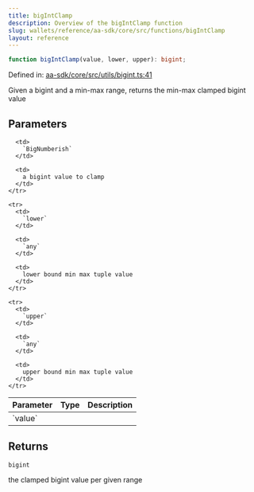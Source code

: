 ```yaml
---
title: bigIntClamp
description: Overview of the bigIntClamp function
slug: wallets/reference/aa-sdk/core/src/functions/bigIntClamp
layout: reference
---
```


```ts
function bigIntClamp(value, lower, upper): bigint;
```

Defined in: [aa-sdk/core/src/utils/bigint.ts:41](https://github.com/alchemyplatform/aa-sdk/blob/08da565ff1e1b5bcae4581d79993c4ed9e522c16/aa-sdk/core/src/utils/bigint.ts#L41)

Given a bigint and a min-max range, returns the min-max clamped bigint value

## Parameters

<table>
  <thead>
    <tr>
      <th align="left">Parameter</th>
      <th align="left">Type</th>
      <th align="left">Description</th>
    </tr>
  </thead>

  <tbody>
    <tr>
      <td>
        `value`
      </td>

      <td>
        `BigNumberish`
      </td>

      <td>
        a bigint value to clamp
      </td>
    </tr>

    <tr>
      <td>
        `lower`
      </td>

      <td>
        `any`
      </td>

      <td>
        lower bound min max tuple value
      </td>
    </tr>

    <tr>
      <td>
        `upper`
      </td>

      <td>
        `any`
      </td>

      <td>
        upper bound min max tuple value
      </td>
    </tr>

  </tbody>
</table>

## Returns

`bigint`

the clamped bigint value per given range
